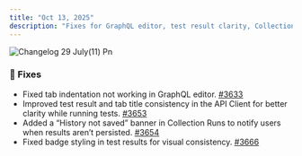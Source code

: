 ```yaml
---
title: "Oct 13, 2025"
description: "Fixes for GraphQL editor, test result clarity, Collection Run history banner, and badge styling in Requestly"
---
```


![Changelog 29 July(11) Pn](/images/changelog-29-july\(11\).png)

### **🐛 Fixes**

- Fixed tab indentation not working in GraphQL editor. [<u>#3633</u>](https://github.com/requestly/requestly/pull/3633)
- Improved test result and tab title consistency in the API Client for better clarity while running tests. [<u>#3653</u>](https://github.com/requestly/requestly/pull/3653)
- Added a “History not saved” banner in Collection Runs to notify users when results aren’t persisted. [<u>#3654</u>](https://github.com/requestly/requestly/pull/3654)
- Fixed badge styling in test results for visual consistency. [<u>#3666</u>](https://github.com/requestly/requestly/pull/3666)